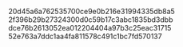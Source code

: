 20d45a6a762535700ce9e0b216e31994335db8a5
2f396b29b27324300d0c59b17c3abc1835bd3dbb
dce76b2613052ea012204404a97b3c25eac31715
52e763a7ddc1aa4fa811578c491c1bc7fd570137
